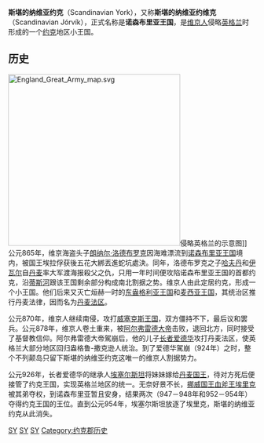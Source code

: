 '''斯堪的纳维亚约克'''（Scandinavian York），又称'''斯堪的纳维亚约维克'''（Scandinavian Jórvík），正式名称是'''诺森布里亚王国'''，是[[维京人|维京人]]侵略[[英格兰|英格兰]]时形成的一个[[约克|约克]]地区小王国。

==历史==
[[File:England_Great_Army_map.svg|350px]]侵略英格兰的示意图]]
公元865年，维京海盗头子[[朗納爾·洛德布羅克|朗纳尔·洛德布罗克]]因海难漂流到[[诺森布里亚王国|诺森布里亚王国]]境内，被国王埃拉俘获後五花大綁丟進蛇坑處決。同年，洛德布罗克之子[[白衫哈夫丹|哈夫丹]]和[[无骨者伊瓦尔|伊瓦尔]]自[[丹麦|丹麦]]率大军渡海报殺父之仇，只用一年时间便攻陷诺森布里亚王国的首都约克，沿[[蒂斯河|蒂斯河]]跟该王国剩余部分构成南北割据之势。维京人由此定居约克，形成一个小王国。他们后来又灭亡烜赫一时的[[东盎格利亚|东盎格利亚王国]]和[[麦西亚王国|麦西亚王国]]，其统治区推行丹麦法律，因而名为[[丹麥區|丹麦法区]]。

公元870年，维京人继续南侵，攻打[[韦塞克斯|威塞克斯王国]]，双方僵持不下，最后议和罢兵。公元878年，维京人卷土重来，被[[阿尔弗雷德大帝|阿尔弗雷德大帝]]击败，退回北方，同时接受了基督教信仰。阿尔弗雷德大帝駕崩后，他的儿子[[长者爱德华|长者爱德华]]攻打丹麦法区，使英格兰大部分地区回归盎格鲁-撒克逊人统治。到了爱德华駕崩（924年）之时，整个不列颠岛只留下斯堪的纳维亚约克这唯一的维京人割据势力。

公元926年，长者爱德华的继承人[[埃塞尔斯坦|埃塞尔斯坦]]将妹妹嫁给[[丹麦国王|丹麦国王]]{{le|西特里克·凯奇|Sitric Cáech}}，待对方死后便接管了约克王国，实现英格兰地区的统一。无奈好景不长，[[挪威国王|挪威国王]][[血斧王埃里克|血斧王埃里克]]被其弟夺权，到诺森布里亚暂且安身，结果两次（947－948年和952－954年）夺得约克王国的王位。直到公元954年，埃塞尔斯坦放逐了埃里克，斯堪的纳维亚约克从此消失。

{{Yorkshire}}
{{euro-hist-stub}}
[[Category:維京時期|SY]]
[[Category:英格蘭歷史|SY]]
[[Category:英国历史上的王国|SY]]
[[Category:约克郡历史|Category:约克郡历史]]